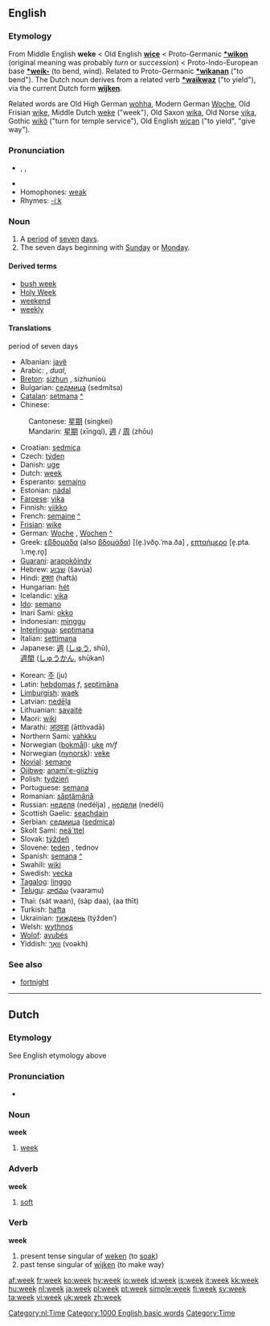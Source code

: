 ==English==
{{rank|German|seven|notice|week|778|week|stone|tree|cost}}
===Etymology===
From Middle English '''weke''' < Old English '''[[wice]]''' < Proto-Germanic '''[[*wikon]]''' (original meaning was probably ''turn'' or ''succession'') < Proto-Indo-European base '''[[*weik-]]''' (to bend, wind). Related to Proto-Germanic '''[[*wikanan]]''' ("to bend"). The Dutch noun derives from a related verb '''[[*waikwaz]]''' ("to yield"), via the current Dutch form '''[[wijken]]'''.

Related words are Old High German [[wohha]], Modern German [[Woche]], Old Frisian [[wike]], Middle Dutch [[weke]] ("week"), Old Saxon [[wika]], Old Norse [[vika]], Gothic [[wikô]] ("turn for temple service"), Old English [[wican]] ("to yield", "give way").

===Pronunciation===
*{{AHD|wēk}}, {{IPA|/wiːk/}}, {{SAMPA|/wi:k/}}
*{{audio|en-us-week.ogg|Audio (US)}}
*Homophones: [[weak]]
*Rhymes: [[Rhymes:English:-iːk|-iːk]]

===Noun===
{{en-noun}}

# A [[period]] of [[seven]] [[day]]s.
# The seven days beginning with [[Sunday]] or [[Monday]].

====Derived terms====
*[[bush week]]
*[[Holy Week]]
*[[weekend]]
*[[weekly]]

====Translations====
;period of seven days
{{top}}
*Albanian: [[javë]]
*Arabic: {{ARchar|[[اسبوع|أُسْبُوع]]}} {{Unicode|(’usbúːaʕ)}} {{m}}, {{ARchar|[[اسبوعان|أُسْبُوعَان]]}} {{Unicode|(’usbuʕ‘áːn)}} ''dual'', {{ARchar|[[اسابيع|أسَابِيع]]}} {{Unicode|(’asabíːʕ)}} {{p}}
*[[Breton]]: [[sizhun]] {{f}}, sizhunioù {{p}}
*Bulgarian: [[седмица]] (sedmítsa) {{f}}
*[[Catalan]]: [[setmana]] {{f}} [[:ca:setmana|^]] 
*Chinese:
:Cantonese: [[星期]] (singkei)
:Mandarin: [[星期]] (xīngqí), [[週]] / [[周]] (zhōu)
*Croatian: [[sedmica]] {{f}}
*Czech: [[týden]] {{m}}
*Danish: [[uge]]
*Dutch: [[week#Dutch|week]] {{f}}
*Esperanto: [[semajno]]
*Estonian: [[nädal]]
*[[Faroese]]: [[vika]] {{f}}
*Finnish: [[viikko]]
*French: [[semaine]] {{f}} [[:fr:semaine|^]]
*[[Frisian]]: [[wike]]
*German: [[Woche]] {{f}}, [[Wochen]] {{p}} [[:de:Woche|^]]
*Greek: [[εβδομάδα]] (also [[βδομάδα]]) [(e̞.)vðo̞.ˈma.ða] {{f}}, [[επταήμερο]] [e̞.pta.ˈi.me̞.ro̞] {{n}}
*[[Guaraní]]: [[arapokõindy]]
*Hebrew: [[שבוע]] (šavúa) {{m}}
*Hindi: [[हफ्ता]] (haftā)
*Hungarian: [[hét]]
*Icelandic: [[vika]] {{f}}
*[[Ido]]: [[semano]]
*Inari Sami: [[okko]]
*Indonesian: [[minggu]]
*[[Interlingua]]: [[septimana]]
*Italian: [[settimana]] {{f}}
*Japanese: [[週]] ([[しゅう]], shū),<br> [[週間]] ([[しゅうかん]], shūkan)
{{mid}}
*Korean: [[주]] (ju)
*Latin: [[hebdomas]] ''f'', [[septimana|septimāna]] {{f}}
*[[Limburgish]]: [[waek]]
*Latvian: [[nedēļa]] {{f}}
*Lithuanian: [[savaitė]] {{f}}
*Maori: [[wiki]]
*Marathi: [[आठवडा]] (ātthvadā)
*Northern Sami: [[vahkku]]
*Norwegian ([[bokmål]]): [[uke]] ''m/f''
*Norwegian ([[nynorsk]]): [[veke]] {{f}}
*[[Novial]]: [[semane]]
*[[Ojibwe]]: [[anami'e-giizhig]]
*Polish: [[tydzień]] {{m}}
*Portuguese: [[semana]] {{f}}
*Romanian: [[săptămână]] {{f}}
*Russian: [[неделя]] (nedélja) {{f}}, [[недели]] (nedéli) {{p}}
*Scottish Gaelic: [[seachdain]] {{f}}
*Serbian: [[седмица]] ([[sedmica]]) {{f}}
*Skolt Sami: [[neä´ttel]]
*Slovak: [[týždeň]] {{m}}
*Slovene: [[teden]] {{m}}, tednov {{p}}
*Spanish: [[semana]] {{f}} [[:es:semana|^]] 
*Swahili: [[wiki]]
*Swedish: [[vecka]] {{c}}
*[[Tagalog]]: [[linggo]]
*[[Telugu]]: [[వారము]] (vaaramu)
*Thai: {{THchar|[[สัตวาร]]}} (sàt waan), {{THchar|[[สัปดาห์]]}} (sàp daa), {{THchar|[[อาทิตย์]]}} (aa thīt)
*Turkish: [[hafta]]
*Ukrainian: [[тиждень]] (týžden’) {{m}}
*Welsh: [[wythnos]]
*[[Wolof]]: [[ayubés]]
*Yiddish: [[וואך|וואָך]] (voəkh)
{{bottom}}

===See also===
*[[fortnight]]

----

==Dutch==

===Etymology===
See English etymology above

===Pronunciation===
*{{IPA|/weIk/}}

===Noun===
'''week''' {{f}}

# [[#English|week]]

===Adverb===
'''week'''

# [[soft]]

===Verb===
'''week'''
# present tense singular of [[weken]] (to [[soak]])
# past tense singular of [[wijken]] (to make way)

[[Category:nl:Time]]
[[Category:1000 English basic words]]
[[Category:Time]]

[[af:week]]
[[fr:week]]
[[ko:week]]
[[hy:week]]
[[io:week]]
[[id:week]]
[[is:week]]
[[it:week]]
[[kk:week]]
[[hu:week]]
[[nl:week]]
[[ja:week]]
[[pl:week]]
[[pt:week]]
[[simple:week]]
[[fi:week]]
[[sv:week]]
[[ta:week]]
[[vi:week]]
[[uk:week]]
[[zh:week]]